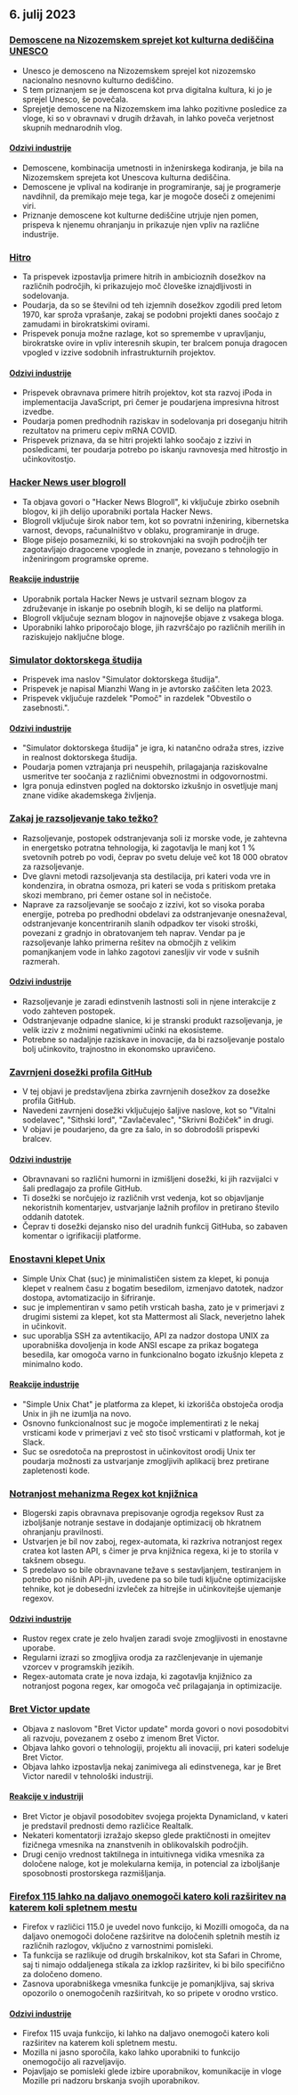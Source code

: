 

<CallToAction />

<Steps>

## 6. julij 2023

### [Demoscene na Nizozemskem sprejet kot kulturna dediščina UNESCO](http://demoscene-the-art-of-coding.net/2023/07/03/unescodemoscene-accepted-as-unesco-cultural-heritage-in-the-netherlands/)

- Unesco je demosceno na Nizozemskem sprejel kot nizozemsko nacionalno nesnovno kulturno dediščino.
- S tem priznanjem se je demoscena kot prva digitalna kultura, ki jo je sprejel Unesco, še povečala.
- Sprejetje demoscene na Nizozemskem ima lahko pozitivne posledice za vloge, ki so v obravnavi v drugih državah, in lahko poveča verjetnost skupnih mednarodnih vlog.

#### [Odzivi industrije](http://news.ycombinator.com/item?id=36597460)

- Demoscene, kombinacija umetnosti in inženirskega kodiranja, je bila na Nizozemskem sprejeta kot Unescova kulturna dediščina.
- Demoscene je vplival na kodiranje in programiranje, saj je programerje navdihnil, da premikajo meje tega, kar je mogoče doseči z omejenimi viri.
- Priznanje demoscene kot kulturne dediščine utrjuje njen pomen, prispeva k njenemu ohranjanju in prikazuje njen vpliv na različne industrije.

### [Hitro](https://patrickcollison.com/fast)

- Ta prispevek izpostavlja primere hitrih in ambicioznih dosežkov na različnih področjih, ki prikazujejo moč človeške iznajdljivosti in sodelovanja.
- Poudarja, da so se številni od teh izjemnih dosežkov zgodili pred letom 1970, kar sproža vprašanje, zakaj se podobni projekti danes soočajo z zamudami in birokratskimi ovirami.
- Prispevek ponuja možne razlage, kot so spremembe v upravljanju, birokratske ovire in vpliv interesnih skupin, ter bralcem ponuja dragocen vpogled v izzive sodobnih infrastrukturnih projektov.

#### [Odzivi industrije](http://news.ycombinator.com/item?id=36605912)

- Prispevek obravnava primere hitrih projektov, kot sta razvoj iPoda in implementacija JavaScript, pri čemer je poudarjena impresivna hitrost izvedbe.
- Poudarja pomen predhodnih raziskav in sodelovanja pri doseganju hitrih rezultatov na primeru cepiv mRNA COVID.
- Prispevek priznava, da se hitri projekti lahko soočajo z izzivi in posledicami, ter poudarja potrebo po iskanju ravnovesja med hitrostjo in učinkovitostjo.

### [Hacker News user blogroll](https://dm.hn)

- Ta objava govori o "Hacker News Blogroll", ki vključuje zbirko osebnih blogov, ki jih delijo uporabniki portala Hacker News.
- Blogroll vključuje širok nabor tem, kot so povratni inženiring, kibernetska varnost, devops, računalništvo v oblaku, programiranje in druge.
- Bloge pišejo posamezniki, ki so strokovnjaki na svojih področjih ter zagotavljajo dragocene vpoglede in znanje, povezano s tehnologijo in inženiringom programske opreme.

#### [Reakcije industrije](http://news.ycombinator.com/item?id=36605493)

- Uporabnik portala Hacker News je ustvaril seznam blogov za združevanje in iskanje po osebnih blogih, ki se delijo na platformi.
- Blogroll vključuje seznam blogov in najnovejše objave z vsakega bloga.
- Uporabniki lahko priporočajo bloge, jih razvrščajo po različnih merilih in raziskujejo naključne bloge.

### [Simulator doktorskega študija](https://research.wmz.ninja/projects/phd/index.html)

- Prispevek ima naslov "Simulator doktorskega študija".
- Prispevek je napisal Mianzhi Wang in je avtorsko zaščiten leta 2023.
- Prispevek vključuje razdelek "Pomoč" in razdelek "Obvestilo o zasebnosti.".

#### [Odzivi industrije](http://news.ycombinator.com/item?id=36597534)

- "Simulator doktorskega študija" je igra, ki natančno odraža stres, izzive in realnost doktorskega študija.
- Poudarja pomen vztrajanja pri neuspehih, prilagajanja raziskovalne usmeritve ter soočanja z različnimi obveznostmi in odgovornostmi.
- Igra ponuja edinstven pogled na doktorsko izkušnjo in osvetljuje manj znane vidike akademskega življenja.

### [Zakaj je razsoljevanje tako težko?](https://practical.engineering/blog/2023/6/28/why-is-desalination-so-difficult)

- Razsoljevanje, postopek odstranjevanja soli iz morske vode, je zahtevna in energetsko potratna tehnologija, ki zagotavlja le manj kot 1 % svetovnih potreb po vodi, čeprav po svetu deluje več kot 18 000 obratov za razsoljevanje.
- Dve glavni metodi razsoljevanja sta destilacija, pri kateri voda vre in kondenzira, in obratna osmoza, pri kateri se voda s pritiskom pretaka skozi membrano, pri čemer ostane sol in nečistoče.
- Naprave za razsoljevanje se soočajo z izzivi, kot so visoka poraba energije, potreba po predhodni obdelavi za odstranjevanje onesnaževal, odstranjevanje koncentriranih slanih odpadkov ter visoki stroški, povezani z gradnjo in obratovanjem teh naprav. Vendar pa je razsoljevanje lahko primerna rešitev na območjih z velikim pomanjkanjem vode in lahko zagotovi zanesljiv vir vode v sušnih razmerah.

#### [Odzivi industrije](http://news.ycombinator.com/item?id=36602909)

- Razsoljevanje je zaradi edinstvenih lastnosti soli in njene interakcije z vodo zahteven postopek.
- Odstranjevanje odpadne slanice, ki je stranski produkt razsoljevanja, je velik izziv z možnimi negativnimi učinki na ekosisteme.
- Potrebne so nadaljnje raziskave in inovacije, da bi razsoljevanje postalo bolj učinkovito, trajnostno in ekonomsko upravičeno.

### [Zavrnjeni dosežki profila GitHub](https://github.com/Flet/rejected-github-profile-achievements)

- V tej objavi je predstavljena zbirka zavrnjenih dosežkov za dosežke profila GitHub.
- Navedeni zavrnjeni dosežki vključujejo šaljive naslove, kot so "Vitalni sodelavec", "Sithski lord", "Zavlačevalec", "Skrivni Božiček" in drugi.
- V objavi je poudarjeno, da gre za šalo, in so dobrodošli prispevki bralcev.

#### [Odzivi industrije](http://news.ycombinator.com/item?id=36607439)

- Obravnavani so različni humorni in izmišljeni dosežki, ki jih razvijalci v šali predlagajo za profile GitHub.
- Ti dosežki se norčujejo iz različnih vrst vedenja, kot so objavljanje nekoristnih komentarjev, ustvarjanje lažnih profilov in pretirano število oddanih datotek.
- Čeprav ti dosežki dejansko niso del uradnih funkcij GitHuba, so zabaven komentar o igrifikaciji platforme.

### [Enostavni klepet Unix](https://the-dam.org/docs/explanations/suc.html)

- Simple Unix Chat (suc) je minimalističen sistem za klepet, ki ponuja klepet v realnem času z bogatim besedilom, izmenjavo datotek, nadzor dostopa, avtomatizacijo in šifriranje.
- suc je implementiran v samo petih vrsticah basha, zato je v primerjavi z drugimi sistemi za klepet, kot sta Mattermost ali Slack, neverjetno lahek in učinkovit.
- suc uporablja SSH za avtentikacijo, API za nadzor dostopa UNIX za uporabniška dovoljenja in kode ANSI escape za prikaz bogatega besedila, kar omogoča varno in funkcionalno bogato izkušnjo klepeta z minimalno kodo.

#### [Reakcije industrije](http://news.ycombinator.com/item?id=36594916)

- "Simple Unix Chat" je platforma za klepet, ki izkorišča obstoječa orodja Unix in jih ne izumlja na novo.
- Osnovno funkcionalnost suc je mogoče implementirati z le nekaj vrsticami kode v primerjavi z več sto tisoč vrsticami v platformah, kot je Slack.
- Suc se osredotoča na preprostost in učinkovitost orodij Unix ter poudarja možnosti za ustvarjanje zmogljivih aplikacij brez pretirane zapletenosti kode.

### [Notranjost mehanizma Regex kot knjižnica](https://blog.burntsushi.net/regex-internals/)

- Blogerski zapis obravnava prepisovanje ogrodja regeksov Rust za izboljšanje notranje sestave in dodajanje optimizacij ob hkratnem ohranjanju pravilnosti.
- Ustvarjen je bil nov zaboj, regex-automata, ki razkriva notranjost regex cratea kot lasten API, s čimer je prva knjižnica regexa, ki je to storila v takšnem obsegu.
- S predelavo so bile obravnavane težave s sestavljanjem, testiranjem in potrebo po nišnih API-jih, uvedene pa so bile tudi ključne optimizacijske tehnike, kot je dobesedni izvleček za hitrejše in učinkovitejše ujemanje regexov.

#### [Odzivi industrije](http://news.ycombinator.com/item?id=36600263)

- Rustov regex crate je zelo hvaljen zaradi svoje zmogljivosti in enostavne uporabe.
- Regularni izrazi so zmogljiva orodja za razčlenjevanje in ujemanje vzorcev v programskih jezikih.
- Regex-automata crate je nova izdaja, ki zagotavlja knjižnico za notranjost pogona regex, kar omogoča več prilagajanja in optimizacije.

### [Bret Victor update](http://worrydream.com/July2023/)

- Objava z naslovom "Bret Victor update" morda govori o novi posodobitvi ali razvoju, povezanem z osebo z imenom Bret Victor.
- Objava lahko govori o tehnologiji, projektu ali inovaciji, pri kateri sodeluje Bret Victor.
- Objava lahko izpostavlja nekaj zanimivega ali edinstvenega, kar je Bret Victor naredil v tehnološki industriji.

#### [Reakcije v industriji](http://news.ycombinator.com/item?id=36596095)

- Bret Victor je objavil posodobitev svojega projekta Dynamicland, v kateri je predstavil prednosti demo različice Realtalk.
- Nekateri komentatorji izražajo skepso glede praktičnosti in omejitev fizičnega vmesnika na znanstvenih in oblikovalskih področjih.
- Drugi cenijo vrednost taktilnega in intuitivnega vidika vmesnika za določene naloge, kot je molekularna kemija, in potencial za izboljšanje sposobnosti prostorskega razmišljanja.

### [Firefox 115 lahko na daljavo onemogoči katero koli razširitev na katerem koli spletnem mestu](https://lapcatsoftware.com/articles/2023/7/1.html)

- Firefox v različici 115.0 je uvedel novo funkcijo, ki Mozilli omogoča, da na daljavo onemogoči določene razširitve na določenih spletnih mestih iz različnih razlogov, vključno z varnostnimi pomisleki.
- Ta funkcija se razlikuje od drugih brskalnikov, kot sta Safari in Chrome, saj ti nimajo oddaljenega stikala za izklop razširitev, ki bi bilo specifično za določeno domeno.
- Zasnova uporabniškega vmesnika funkcije je pomanjkljiva, saj skriva opozorilo o onemogočenih razširitvah, ko so pripete v orodno vrstico.

#### [Odzivi industrije](http://news.ycombinator.com/item?id=36602193)

- Firefox 115 uvaja funkcijo, ki lahko na daljavo onemogoči katero koli razširitev na katerem koli spletnem mestu.
- Mozilla ni jasno sporočila, kako lahko uporabniki to funkcijo onemogočijo ali razveljavijo.
- Pojavljajo se pomisleki glede izbire uporabnikov, komunikacije in vloge Mozille pri nadzoru brskanja svojih uporabnikov.

</Steps>
